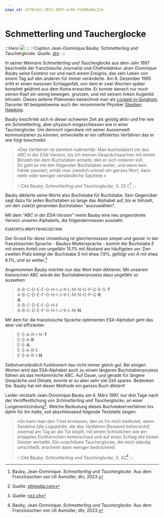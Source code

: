 ```yaml
---
page_id: e270cbe1-3831-4507-ac0b-fed98a4ec22e
---
```

# Schmetterling und Taucherglocke

:::Hero
![](img/cover-schmetterling-taucherglocke.jpg)
:::
:::Caption
Jean-Dominique Bauby: Schmetterling und Taucherglocke. _Quelle: [dtv](https://www.dtv.de/buch/schmetterling-und-taucherglocke-12565)._
:::

In seiner Memoire _Schmetterling und Taucherglocke_ aus dem Jahr 1997 beschreibt der französische Journalist und Chefredakteur _Jean-Dominique Bauby_ seine Existenz vor und nach einem Ereignis, das sein Leben von einem Tag auf den anderen für immer veränderte. Am 8. Dezember 1995 erlitt er einen massiven Schlaganfall, von dem er zwei Wochen später komplett gelähmt aus dem Koma erwachte. Er konnte danach nur noch seinen Kopf ein wenig bewegen, grunzen, und mit seinem linken Augenlid blinzeln. Dieses seltene Phänomen bezeichnet man als [Locked-in-Syndrom](https://de.wikipedia.org/wiki/Locked-in-Syndrom). Darunter litt beispielsweise auch der renommierte Physiker [Stephen Hawking](https://de.wikipedia.org/wiki/Stephen_Hawking).

Bauby beschrieb sich in dieser schweren Zeit als geistig aktiv und frei wie ein Schmetterling, aber physisch eingeschlossen wie in einer Taucherglocke. Um dennoch irgendwie mit seiner Aussenwelt kommunizieren zu können, entwickelte er ein raffiniertes Verfahren das er wie folgt beschreibt:

> «Das Verfahren ist ziemlich rudimentär. Man buchstabiert mir das ABC in der ESA-Version, bis ich meinen Gesprächspartner mit einem Blinzeln bei dem Buchstaben anhalte, den er sich notieren soll.\
> So geht es mit den folgenden Buchstaben weiter, und wenn kein Fehler passiert, erhält man ziemlich schnell ein ganzes Wort, dann mehr oder weniger verständliche Satzteile.»
>
> :::Cite
> Bauby: _Schmetterling und Taucherglocke_, S. 22 f.[^1]
> :::

Bauby diktierte seine Worte also Buchstabe für Buchstabe. Sein Gegenüber sagt dazu für jeden Buchstaben so lange das Alphabet auf, bis er blinzelt, um den zuletzt genannten Buchstaben "auszuwählen".

Mit dem _"ABC in der ESA-Version"_ meint Bauby eine neu angeordnete Version unseres Alphabets, die folgendermassen aussieht:

```
ESARINTULOMDPCFBVHGJQZYXKW
```

Der Grund für diese Umstellung ist gleichermassen simpel und genial: In der französischen Sprache - Baubys Muttersprache - kommt der Buchstabe _E_ mit einem Anteil von ungefähr 15.1% mit Abstand am häufigsten vor. Den zweiten Platz belegt der Buchstabe _S_ mit etwa 7.9%, gefolgt von _A_ mit etwa 8.1%, und so weiter.[^2]

Angenommen Bauby möchte nun das Wort _train_ diktieren. Mit unserem klassischen ABC würde der Buchstabierprozess dazu ungefähr so aussehen:
> A-B-C-D-E-F-G-H-I-J-K-L-M-N-O-P-Q-R-S-**T**\
> A-B-C-D-E-F-G-H-I-J-K-L-M-N-O-P-Q-**R**\
> **A**\
> A-B-C-D-E-F-G-H-**I**\
> A-B-C-D-E-F-G-H-I-J-K-L-M-**N**

Mit dem für die französische Sprache optimierten _ESA-Alphabet_ geht das aber viel effizienter:
> E-S-A-R-I-N-**T**\
> E-S-A-**R**\
> E-S-**A**\
> E-S-A-R-**I**\
> E-S-A-R-I-**N**

Selbstverständlich funktioniert das nicht immer gleich gut. Bei einigen Worten wird das ESA-Alphabet auch zu einem längeren Buchstabierprozess führen als das herkömmliche ABC. Auf Dauer, und gerade für längere Gespräche und Diktate, konnte er so aber sehr viel Zeit sparen. Bedenken Sie: Bauby hat mit dieser Methode ein ganzes Buch diktiert!

Leider verstarb Jean-Dominique Bauby am 6. März 1997, nur drei Tage nach der Veröffentlichung von _Schmetterling und Taucherglocke_, an einer Lungenentzündung[^3]. Welche Bedeutung dieses Buchstabierverfahren bis dahin für ihn hatte, soll abschliessend folgende Textstelle zeigen:
> «So kann man den Trost ermessen, den es für mich bedeutet, wenn Sandrine _[die Logopädin, die das Verfahren fliessend beherrscht]_ zweimal am Tag an die Tür klopft, mit einem Schnütchen wie ein ertapptes Eichhörnchen hereinschaut und auf einen Schlag alle bösen Geister vertreibt. Die unsichtbare Taucherglocke, die mich ständig umschließt, erscheint dann weniger bedrückend.
>
> :::Cite
> Bauby: _Schmetterling und Taucherglocke_, S. 42[^1]
> :::

[^1]: Bauby, Jean-Dominique. _Schmetterling und Taucherglocke_. Aus dem Französischen von Uli Aumüller, dtv, 2023.
[^2]: Quelle: [sttmedia.com](https://www.sttmedia.com/characterfrequency-french)
[^3]: Quelle: [nzz.ch](https://www.nzz.ch/leben_im_lidschlag-ld.466427)
